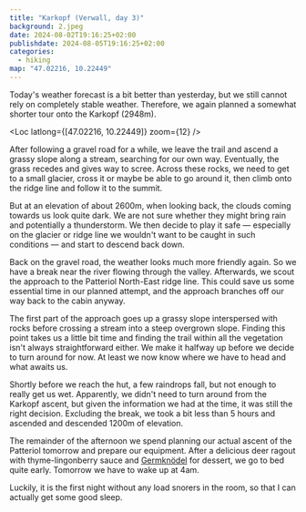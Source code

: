 ```yaml
---
title: "Karkopf (Verwall, day 3)"
background: 2.jpeg
date: 2024-08-02T19:16:25+02:00
publishdate: 2024-08-05T19:16:25+02:00
categories:
  - hiking
map: "47.02216, 10.22449"
---
```


Today's weather forecast is a bit better than yesterday, but we still cannot
rely on completely stable weather. Therefore, we again planned a somewhat
shorter tour onto the Karkopf (2948m).

<Loc latlong={[47.02216, 10.22449]} zoom={12} />

After following a gravel road for a while, we leave the trail and ascend
a grassy slope along a stream, searching for our own way. Eventually, the grass
recedes and gives way to scree. Across these rocks, we need to get to a small
glacier, cross it or maybe be able to go around it, then climb onto the ridge
line and follow it to the summit.

<Gallery>
  <Rimg src="1.jpeg" alt="Ascending grassy slopes." />
  <Rimg src="2.jpeg" alt="Getting to the scree fields." />
</Gallery>

But at an elevation of about 2600m, when looking back, the clouds coming towards
us look quite dark. We are not sure whether they might bring rain and
potentially a thunderstorm. We then decide to play it safe — especially on the
glacier or ridge line we wouldn't want to be caught in such conditions — and
start to descend back down.

<Pano2x src="2.jpeg" caption="Dark clouds looming above." />

<Rimg src="6.jpeg" caption="Descending back into the valley." />

Back on the gravel road, the weather looks much more friendly again. So we have
a break near the river flowing through the valley. Afterwards, we scout the
approach to the Patteriol North-East ridge line. This could save us some
essential time in our planned attempt, and the approach branches off our way
back to the cabin anyway.

<Rimg
  src="5.jpeg"
  caption="On the descent, we get a good view of the Patteriol with the North-East ridge line and the climbing route on it."
  overlay="5.svg"
/>

The first part of the approach goes up a grassy slope interspersed with rocks
before crossing a stream into a steep overgrown slope. Finding this point takes
us a little bit time and finding the trail within all the vegetation isn't
always straightforward either. We make it halfway up before we decide to turn
around for now. At least we now know where we have to head and what awaits us.

Shortly before we reach the hut, a few raindrops fall, but not enough to really
get us wet. Apparently, we didn't need to turn around from the Karkopf ascent,
but given the information we had at the time, it was still the right decision.
Excluding the break, we took a bit less than 5 hours and ascended and descended
1200m of elevation.

The remainder of the afternoon we spend planning our actual ascent of the
Patteriol tomorrow and prepare our equipment. After a delicious deer ragout with
thyme-lingonberry sauce and
[Germknödel](https://en.wikipedia.org/wiki/Germkn%C3%B6del) for dessert, we go
to bed quite early. Tomorrow we have to wake up at 4am.

Luckily, it is the first night without any load snorers in the room, so that
I can actually get some good sleep.

<Rimg src="8.jpeg" caption="The Patteriol in the evening sun." />

<Nextday />
